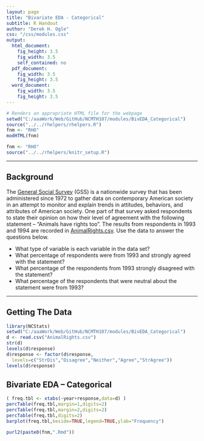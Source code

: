 ```yaml
---
layout: page
title: "Bivariate EDA - Categorical"
subtitle: R Handout
author: "Derek H. Ogle"
css: "/css/modules.css"
output:
  html_document:
    fig_height: 3.5
    fig_width: 3.5
    self_contained: no
  pdf_document:
    fig_width: 3.5
    fig_height: 3.5
  word_document:
    fig_width: 3.5
    fig_height: 3.5
---
```


```r
# Renders an appropriate HTML file for the webpage
setwd("C:/aaaWork/Web/GitHub/NCMTH107/modules/BivEDA_Categorical")
source("../../rhelpers/rhelpers.R")
fnm <- "RHO"
modHTML(fnm)
```

```r
fnm <- "RHO"
source("../../rhelpers/knitr_setup.R")
```

----

## Background
The [General Social Survey](http://www.norc.org/Research/Projects/Pages/general-social-survey.aspx) (GSS) is a nationwide survey that has been administered since 1972 to gather data on contemporary American society in an attempt to monitor and explain trends in attitudes, behaviors, and attributes of American society.  One part of that survey asked respondents to state their opinion on how their level of agreement with the following statement -- "Animals have rights too".  The results from respondents in 1993 and 1994 are recorded in [AnimalRights.csv](https://github.com/droglenc/NCData/blob/master/AnimalRights.csv).  Use the data to answer the questions below.

* What type of variable is each variable in the data set?
* What percentage of respondents were from 1993 and strongly agreed with the statement?
* What percentage of the respondents from 1993 strongly disagreed with the statement?
* What percentage of the respondents that were neutral about the statement were from 1993?

----

## Getting The Data
```r
library(NCStats)
setwd("C:/aaaWork/Web/GitHub/NCMTH107/modules/BivEDA_Categorical")
d <- read.csv("AnimalRights.csv")
str(d)
levels(d$response)
d$response <- factor(d$response,
  levels=c("StrDis","Disagree","Neither","Agree","StrAgree"))
levels(d$response)
```

## Bivariate EDA -- Categorical
```r
( freq.tbl <- xtabs(~year+response,data=d) )
percTable(freq.tbl,margin=1,digits=2)
percTable(freq.tbl,margin=2,digits=2)
percTable(freq.tbl,digits=2)
barplot(freq.tbl,beside=TRUE,legend=TRUE,ylab="Frequency")
```

```r
purl2(paste0(fnm,".Rmd"))
```
